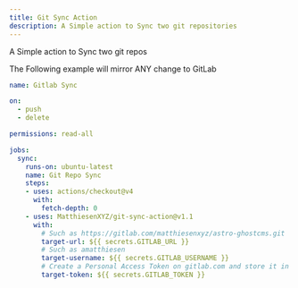```yaml
---
title: Git Sync Action
description: A Simple action to Sync two git repositories
---
```


<MXYZRepo title="@matthiesenxyz/git-sync-action" githubIntegrationURL='https://github.com/MatthiesenXYZ/git-sync-action/'/>

A Simple action to Sync two git repos

The Following example will mirror ANY change to GitLab

```yml
name: Gitlab Sync

on:
  - push
  - delete

permissions: read-all

jobs:
  sync:
    runs-on: ubuntu-latest
    name: Git Repo Sync
    steps:      
    - uses: actions/checkout@v4
      with:
        fetch-depth: 0
    - uses: MatthiesenXYZ/git-sync-action@v1.1
      with:
        # Such as https://gitlab.com/matthiesenxyz/astro-ghostcms.git
        target-url: ${{ secrets.GITLAB_URL }}
        # Such as amatthiesen
        target-username: ${{ secrets.GITLAB_USERNAME }}
        # Create a Personal Access Token on gitlab.com and store it in GitHub Secrets as GITLAB_TOKEN
        target-token: ${{ secrets.GITLAB_TOKEN }}
```

<Card title="Getting Started" icon="rocket">
   <LinkCard 
      title="Want to get started?  Check out the GitKraken-Houston Documentation"
      href="https://github.com/MatthiesenXYZ/git-sync-action/"
   />
</Card>